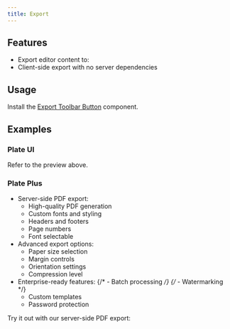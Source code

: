 ```yaml
---
title: Export
---
```


<ComponentPreview name="playground-demo" id="basic-elements" />

<PackageInfo>

## Features

- Export editor content to:
- Client-side export with no server dependencies

</PackageInfo>

## Usage

Install the [Export Toolbar Button](/docs/plate-ui/export-toolbar-button) component.

## Examples

### Plate UI

Refer to the preview above.

### Plate Plus

- Server-side PDF export:
  - High-quality PDF generation
  - Custom fonts and styling
  - Headers and footers
  - Page numbers
  - Font selectable
- Advanced export options:
  - Paper size selection
  - Margin controls
  - Orientation settings
  - Compression level
- Enterprise-ready features:
  {/* - Batch processing */}
  {/* - Watermarking */}
  - Custom templates
  - Password protection

Try it out with our server-side PDF export:

<ComponentPreviewPro name="export-demo" />
